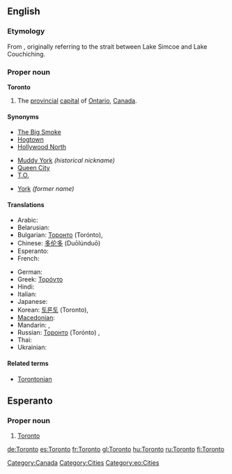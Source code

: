 ==English==
{{wikipedia}}

===Etymology===
From {{etyl|moh}} {{term|tkaronto||where trees stand in water}}, originally referring to the strait between Lake Simcoe and Lake Couchiching.

===Proper noun===
'''Toronto'''

# The [[provincial]] [[capital]] of [[Ontario]], [[Canada]].

====Synonyms====
{{top3}}
* [[Big Smoke|The Big Smoke]]
* [[Hogtown]]
* [[Hollywood North]]
{{mid3}}
* [[Muddy York]] ''(historical nickname)''
* [[Queen City]]
* [[T.O.]]
{{mid3}}
* [[York]] ''(former name)''
{{bottom}}

====Translations====
{{trans-top|provincial capital on Ontario, Canada}}
* Arabic: {{t|ar|تورونتو|m|tr=Torontu}}
* Belarusian: {{t|be|Таронта|m|tr=Tarónta|sc=Cyrl}}
* Bulgarian: [[Торонто]] (Torónto),  {{t|bg|Торонто|tr=Torónto|sc=Cyrl}}
* Chinese: [[多伦多]] (Duōlúnduō)
* Esperanto: {{t|eo|Toronto}}
* French: {{t+|fr|Toronto}}
{{trans-mid}}
* German: {{t|de|Toronto|n}}
* Greek: [[Τορόντο]]
* Hindi: {{t|hi|टोरंटो|tr=ṭōraṇṭō|sc=Deva}}
* Italian: {{t-|it|Toronto}}
* Japanese: {{t-|ja|トロント|tr=Toronto}}
* Korean: [[토론토]] (Toronto),  {{t|ko|토론토|tr=Toronto|sc=Kore}}
* [[Macedonian]]: {{t|mk|Торонто|tr=Torónto|sc=Cyrl}}
* Mandarin: {{t|zh|多倫多|sc=Hani}},  {{t|zh|多伦多|tr=Duōlúnduō|sc=Hani}}
* Russian: [[Торонто]] (Torónto) {{m}} {{indeclinable}},  {{qualifier|indeclinable}} {{t|ru|Торонто|tr=Torónto|sc=Cyrl}}
* Thai: {{t|th|โทรอนโต|sc=Thai}}
* Ukrainian: {{t|uk|Торонто|m|tr=Torónto|sc=Cyrl}}
{{trans-bottom}}

====Related terms====
* [[Torontonian]]

[[Category:Canada]]
[[Category:Cities]]

==Esperanto==
===Proper noun===
{{eo-proper noun}}

# [[#English|Toronto]]

[[Category:eo:Cities]]

[[de:Toronto]]
[[es:Toronto]]
[[fr:Toronto]]
[[gl:Toronto]]
[[hu:Toronto]]
[[ru:Toronto]]
[[fi:Toronto]]